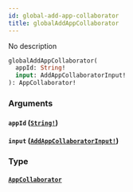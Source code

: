 ```yaml
---
id: global-add-app-collaborator
title: globalAddAppCollaborator
---
```


No description

```graphql
globalAddAppCollaborator(
  appId: String!
  input: AddAppCollaboratorInput!
): AppCollaborator!

```

### Arguments

#### `appId` ([`String!`](/docs/graphql/scalars/string))

#### `input` ([`AddAppCollaboratorInput!`](/docs/graphql/inputs/add-app-collaborator-input))

### Type

#### [`AppCollaborator`](/docs/graphql/objects/app-collaborator)
